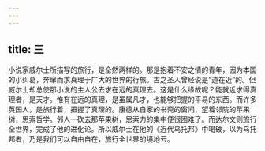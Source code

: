 ```yaml
---
---
---
```

title: 三
---



小说家威尔士所描写的旅行，是全然两样的。那是抱着不安之情的青年，因为本国的小纠葛，奔窜而求真理于广大的世界的行旅。古之圣人曾经说是“道在近”的。但威尔士却总使那小说的主人公去求在远的真理去。这是什么缘故呢？能就近求得真理者，是天才。惟有在远的真理，是虽属凡才，也能够把握的平易的东西。而许多英国人，是旅行着，把握了真理的。康德从自家的书斋的窗间，望着邻院的苹果树，思索哲学。邻人一砍去那苹果树，思索力的集中便很困难了。而达尔文则旅行全世界，完成了他的进化论。所以威尔士在他的《近代乌托邦》中喝破，以为乌托邦者，乃是我们可以自由自在，旅行全世界的境地云。